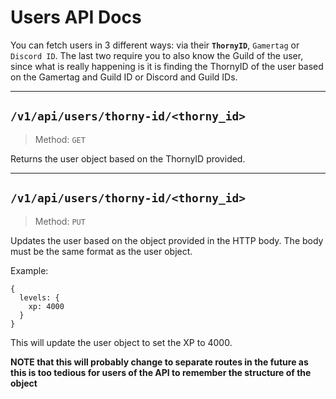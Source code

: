 # Users API Docs

You can fetch users in 3 different ways: via their **`ThornyID`**, `Gamertag` or `Discord ID`. The last two require
you to also know the Guild of the user, since what is really happening is it is finding the ThornyID of the user 
based on the Gamertag and Guild ID or Discord and Guild IDs.

---

## `/v1/api/users/thorny-id/<thorny_id>`
> Method: `GET`

Returns the user object based on the ThornyID provided.

---

## `/v1/api/users/thorny-id/<thorny_id>`
> Method: `PUT`

Updates the user based on the object provided in the HTTP body. The body must be
the same format as the user object.

Example:
```
{
  levels: {
    xp: 4000
  }
}
```
This will update the user object to set the XP to 4000.

**NOTE that this will probably change to separate routes in the future as this is too tedious 
for users of the API to remember the structure of the object**
